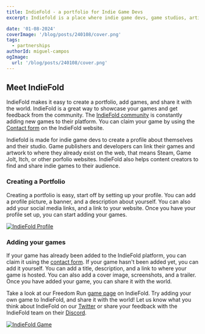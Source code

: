 ```yaml
---
title: IndieFold - a portfolio for Indie Game Devs
excerpt: Indiefold is a place where indie game devs, game studios, artists and content creators can organize and broadcast their projects and products to any audience.

date: '01-08-2024'
coverImage: '/blog/posts/240108/cover.png'
tags:
  - partnerships
authorId: miguel-campos
ogImage:
  url: '/blog/posts/240108/cover.png'
---
```


## Meet IndieFold

IndieFold makes it easy to create a portfolio, add games, and share it with the world. IndieFold is a great way to showcase your games and get feedback from the community. The [IndieFold community](https://indiefold.com/games?page=1) is constantly adding new games to their platform. You can claim your game by using the [Contact form](https://indiefold.com/contact) on the IndieFold website.

Indiefold is made for indie game devs to create a profile about themselves and their studio. Game publishers and developers can link their games and artwork to where they already exist on the web, that means Steam, Game Jolt, Itch, or other porfolio websites. IndieFold also helps content creators to find and share indie games to their audience.

### Creating a Portfolio

Creating a portfolio is easy, start off by setting up your profile. You can add a profile picture, a banner, and a description about yourself. You can also add your social media links, and a link to your website. Once you have your profile set up, you can start adding your games.

[![IndieFold Profile](/blog/posts/240108/profile.png)](https://indiefold.com/creator/amodestduck)

### Adding your games

If your game has already been added to the IndieFold platform, you can claim it using the [contact form](https://indiefold.com/contact). If your game hasn't been added yet, you can add it yourself. You can add a title, description, and a link to where your game is hosted. You can also add a cover image, screenshots, and a trailer. Once you have added your game, you can share it with the world.

Take a look at our Freedom Run [game page](https://indiefold.com/game/5780/freedom-run) on IndieFold. Try adding your own game to IndieFold, and share it with the world! Let us know what you think about IndieFold on our [Twitter](https://twitter.com/charitygamesgo) or share your feedback with the IndieFold team on their [Discord](https://discord.com/invite/84W69t9Fs9).

[![IndieFold Game](/blog/posts/240108/game.png)](https://indiefold.com/game/5780/freedom-run)
